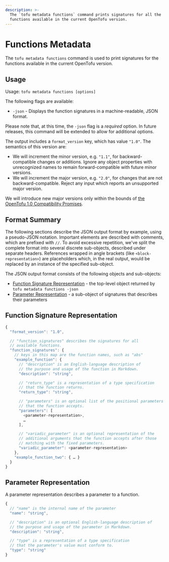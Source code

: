 ```yaml
---
description: >-
  The `tofu metadata functions` command prints signatures for all the
  functions available in the current OpenTofu version.
---
```


# Functions Metadata

The `tofu metadata functions` command is used to print signatures for the functions available in the current OpenTofu version.

## Usage

Usage: `tofu metadata functions [options]`

The following flags are available:

- `-json` - Displays the function signatures in a machine-readable, JSON format.

Please note that, at this time, the `-json` flag is a _required_ option. In future releases, this command will be extended to allow for additional options.

The output includes a `format_version` key, which has
value `"1.0"`. The semantics of this version are:

- We will increment the minor version, e.g. `"1.1"`, for backward-compatible
  changes or additions. Ignore any object properties with unrecognized names to
  remain forward-compatible with future minor versions.
- We will increment the major version, e.g. `"2.0"`, for changes that are not
  backward-compatible. Reject any input which reports an unsupported major
  version.

We will introduce new major versions only within the bounds of
[the OpenTofu 1.0 Compatibility Promises](/docs/language/v1-compatibility-promises).

## Format Summary

The following sections describe the JSON output format by example, using a pseudo-JSON notation.
Important elements are described with comments, which are prefixed with `//`.
To avoid excessive repetition, we've split the complete format into several discrete sub-objects, described under separate headers. References wrapped in angle brackets (like `<block-representation>`) are placeholders which, in the real output, would be replaced by an instance of the specified sub-object.

The JSON output format consists of the following objects and sub-objects:

- [Function Signature Representation](#function-signature-representation) - the top-level object returned by `tofu metadata functions -json`
- [Parameter Representation](#parameter-representation) - a sub-object of signatures that describes their parameters

## Function Signature Representation

```javascript
{
  "format_version": "1.0",

  // "function_signatures" describes the signatures for all
  // available functions.
  "function_signatures": {
    // keys in this map are the function names, such as "abs"
    "example_function": {
      // "description" is an English-language description of
      // the purpose and usage of the function in Markdown.
      "description": "string",

      // "return_type" is a representation of a type specification
      // that the function returns.
      "return_type": "string",

      // "parameters" is an optional list of the positional parameters
      // that the function accepts.
      "parameters": [
        <parameter-representation>,
        …
      ],

      // "variadic_parameter" is an optional representation of the
      // additional arguments that the function accepts after those
      // matching with the fixed parameters.
      "variadic_parameter": <parameter-representation>
    },
    "example_function_two": { … }
  }
}
```

## Parameter Representation

A parameter representation describes a parameter to a function.

```javascript
{
  // "name" is the internal name of the parameter
  "name": "string",

  // "description" is an optional English-language description of
  // the purpose and usage of the parameter in Markdown.
  "description": "string",

  // "type" is a representation of a type specification
  // that the parameter's value must conform to.
  "type": "string"
}
```
